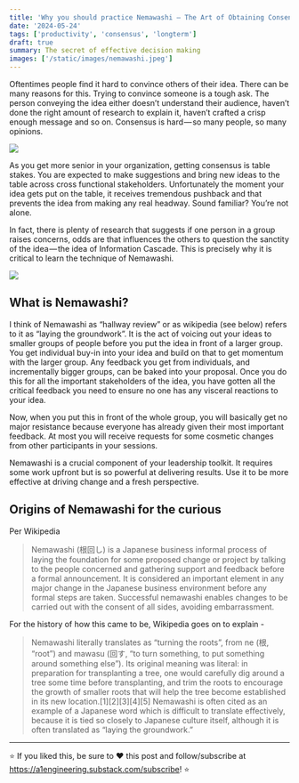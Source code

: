 ```yaml
---
title: 'Why you should practice Nemawashi — The Art of Obtaining Consensus'
date: '2024-05-24'
tags: ['productivity', 'consensus', 'longterm']
draft: true
summary: The secret of effective decision making
images: ['/static/images/nemawashi.jpeg']
---
```


Oftentimes people find it hard to convince others of their idea. There can be many reasons for this. Trying to convince someone is a tough ask. The person conveying the idea either doesn’t understand their audience, haven’t done the right amount of research to explain it, haven’t crafted a crisp enough message and so on. Consensus is hard — so many people, so many opinions. 

![](/static/images/consensus.webp)

As you get more senior in your organization, getting consensus is table stakes. You are expected to make suggestions and bring new ideas to the table across cross functional stakeholders. Unfortunately the moment your idea gets put on the table, it receives tremendous pushback and that prevents the idea from making any real headway. Sound familiar? You’re not alone.

In fact, there is plenty of research that suggests if one person in a group raises concerns, odds are that influences the others to question the sanctity of the idea — the idea of Information Cascade. This is precisely why it is critical to learn the technique of Nemawashi. 

![](/static/images/nemawashi.jpeg)


## What is Nemawashi?

I think of Nemawashi as “hallway review” or as wikipedia (see below) refers to it as “laying the groundwork”. It is the act of voicing out your ideas to smaller groups of people before you put the idea in front of a larger group. You get individual buy-in into your idea and build on that to get momentum with the larger group. Any feedback you get from individuals, and incrementally bigger groups, can be baked into your proposal. Once you do this for all the important stakeholders of the idea, you have gotten all the critical feedback you need to ensure no one has any visceral reactions to your idea. 

Now, when you put this in front of the whole group, you will basically get no major resistance because everyone has already given their most important feedback. At most you will receive requests for some cosmetic changes from other participants in your sessions. 

Nemawashi is a crucial component of your leadership toolkit. It requires some work upfront but is so powerful at delivering results. Use it to be more effective at driving change and a fresh perspective. 

## Origins of Nemawashi for the curious 

Per Wikipedia

> Nemawashi (根回し) is a Japanese business informal process of laying the foundation for some proposed change or project by talking to the people concerned and gathering support and feedback before a formal announcement. It is considered an important element in any major change in the Japanese business environment before any formal steps are taken. Successful nemawashi enables changes to be carried out with the consent of all sides, avoiding embarrassment.

For the history of how this came to be, Wikipedia goes on to explain - 

> Nemawashi literally translates as “turning the roots”, from ne (根, “root”) and mawasu (回す, “to turn something, to put something around something else”). Its original meaning was literal: in preparation for transplanting a tree, one would carefully dig around a tree some time before transplanting, and trim the roots to encourage the growth of smaller roots that will help the tree become established in its new location.[1][2][3][4][5] Nemawashi is often cited as an example of a Japanese word which is difficult to translate effectively, because it is tied so closely to Japanese culture itself, although it is often translated as “laying the groundwork.”

---

⭐ If you liked this, be sure to ♥️ this post and follow/subscribe at https://a1engineering.substack.com/subscribe! ⭐